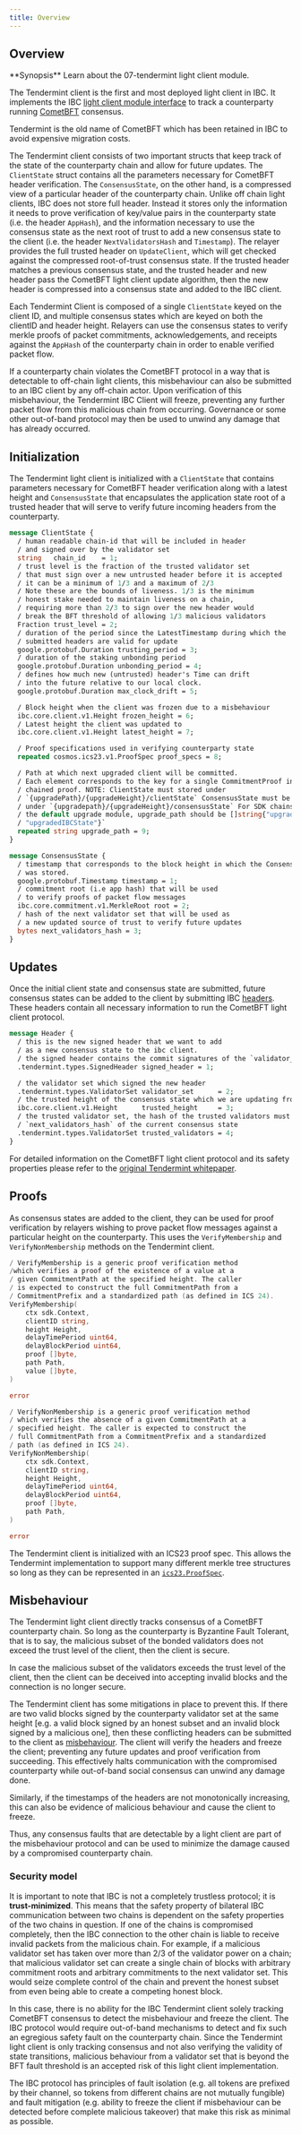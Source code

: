 ```yaml
---
title: Overview
---
```


## Overview

<Note>
**Synopsis**
Learn about the 07-tendermint light client module.
</Note>

The Tendermint client is the first and most deployed light client in IBC. It implements the IBC [light client module interface](https://github.com/cosmos/ibc-go/blob/v9.0.0-beta.1/modules/core/exported/client.go#L41-L123) to track a counterparty running [CometBFT](https://github.com/cometbft/cometbft) consensus.

<Note>
Tendermint is the old name of CometBFT which has been retained in IBC to avoid expensive migration costs.
</Note>

The Tendermint client consists of two important structs that keep track of the state of the counterparty chain and allow for future updates. The `ClientState` struct contains all the parameters necessary for CometBFT header verification. The `ConsensusState`, on the other hand, is a compressed view of a particular header of the counterparty chain. Unlike off chain light clients, IBC does not store full header. Instead it stores only the information it needs to prove verification of key/value pairs in the counterparty state (i.e. the header `AppHash`), and the information necessary to use the consensus state as the next root of trust to add a new consensus state to the client (i.e. the header `NextValidatorsHash` and `Timestamp`). The relayer provides the full trusted header on `UpdateClient`, which will get checked against the compressed root-of-trust consensus state. If the trusted header matches a previous consensus state, and the trusted header and new header pass the CometBFT light client update algorithm, then the new header is compressed into a consensus state and added to the IBC client.

Each Tendermint Client is composed of a single `ClientState` keyed on the client ID, and multiple consensus states which are keyed on both the clientID and header height. Relayers can use the consensus states to verify merkle proofs of packet commitments, acknowledgements, and receipts against the `AppHash` of the counterparty chain in order to enable verified packet flow.

If a counterparty chain violates the CometBFT protocol in a way that is detectable to off-chain light clients, this misbehaviour can also be submitted to an IBC client by any off-chain actor. Upon verification of this misbehaviour, the Tendermint IBC Client will freeze, preventing any further packet flow from this malicious chain from occurring. Governance or some other out-of-band protocol may then be used to unwind any damage that has already occurred.

## Initialization

The Tendermint light client is initialized with a `ClientState` that contains parameters necessary for CometBFT header verification along with a latest height and `ConsensusState` that encapsulates the application state root of a trusted header that will serve to verify future incoming headers from the counterparty.

```proto expandable
message ClientState {
  / human readable chain-id that will be included in header
  / and signed over by the validator set
  string   chain_id    = 1;
  / trust level is the fraction of the trusted validator set
  / that must sign over a new untrusted header before it is accepted
  / it can be a minimum of 1/3 and a maximum of 2/3
  / Note these are the bounds of liveness. 1/3 is the minimum 
  / honest stake needed to maintain liveness on a chain,
  / requiring more than 2/3 to sign over the new header would
  / break the BFT threshold of allowing 1/3 malicious validators
  Fraction trust_level = 2;
  / duration of the period since the LatestTimestamp during which the
  / submitted headers are valid for update
  google.protobuf.Duration trusting_period = 3;
  / duration of the staking unbonding period
  google.protobuf.Duration unbonding_period = 4;
  / defines how much new (untrusted) header's Time can drift 
  / into the future relative to our local clock.
  google.protobuf.Duration max_clock_drift = 5;

  / Block height when the client was frozen due to a misbehaviour
  ibc.core.client.v1.Height frozen_height = 6;
  / Latest height the client was updated to
  ibc.core.client.v1.Height latest_height = 7;

  / Proof specifications used in verifying counterparty state
  repeated cosmos.ics23.v1.ProofSpec proof_specs = 8;

  / Path at which next upgraded client will be committed.
  / Each element corresponds to the key for a single CommitmentProof in the
  / chained proof. NOTE: ClientState must stored under
  / `{upgradePath}/{upgradeHeight}/clientState` ConsensusState must be stored
  / under `{upgradepath}/{upgradeHeight}/consensusState` For SDK chains using
  / the default upgrade module, upgrade_path should be []string{"upgrade",
  / "upgradedIBCState"}`
  repeated string upgrade_path = 9;
}
```

```proto expandable
message ConsensusState {
  / timestamp that corresponds to the block height in which the ConsensusState
  / was stored.
  google.protobuf.Timestamp timestamp = 1;
  / commitment root (i.e app hash) that will be used
  / to verify proofs of packet flow messages
  ibc.core.commitment.v1.MerkleRoot root = 2;
  / hash of the next validator set that will be used as
  / a new updated source of trust to verify future updates
  bytes next_validators_hash = 3;
}
```

## Updates

Once the initial client state and consensus state are submitted, future consensus states can be added to the client by submitting IBC [headers](https://github.com/cosmos/ibc-go/blob/v9.0.0-beta.1/proto/ibc/lightclients/tendermint/v1/tendermint.proto#L76-L94). These headers contain all necessary information to run the CometBFT light client protocol.

```proto expandable
message Header {
  / this is the new signed header that we want to add
  / as a new consensus state to the ibc client. 
  / the signed header contains the commit signatures of the `validator_set` below
  .tendermint.types.SignedHeader signed_header = 1;

  / the validator set which signed the new header
  .tendermint.types.ValidatorSet validator_set      = 2;
  / the trusted height of the consensus state which we are updating from
  ibc.core.client.v1.Height      trusted_height     = 3;
  / the trusted validator set, the hash of the trusted validators must be equal to 
  / `next_validators_hash` of the current consensus state
  .tendermint.types.ValidatorSet trusted_validators = 4;
}
```

For detailed information on the CometBFT light client protocol and its safety properties please refer to the [original Tendermint whitepaper](https://arxiv.org/abs/1807.04938).

## Proofs

As consensus states are added to the client, they can be used for proof verification by relayers wishing to prove packet flow messages against a particular height on the counterparty. This uses the `VerifyMembership` and `VerifyNonMembership` methods on the Tendermint client.

```go expandable
/ VerifyMembership is a generic proof verification method
/which verifies a proof of the existence of a value at a 
/ given CommitmentPath at the specified height. The caller
/ is expected to construct the full CommitmentPath from a 
/ CommitmentPrefix and a standardized path (as defined in ICS 24).
VerifyMembership(
    ctx sdk.Context,
    clientID string,
    height Height,
    delayTimePeriod uint64,
    delayBlockPeriod uint64,
    proof []byte,
    path Path,
    value []byte,
)

error

/ VerifyNonMembership is a generic proof verification method 
/ which verifies the absence of a given CommitmentPath at a 
/ specified height. The caller is expected to construct the 
/ full CommitmentPath from a CommitmentPrefix and a standardized
/ path (as defined in ICS 24).
VerifyNonMembership(
    ctx sdk.Context,
    clientID string,
    height Height,
    delayTimePeriod uint64,
    delayBlockPeriod uint64,
    proof []byte,
    path Path,
)

error
```

The Tendermint client is initialized with an ICS23 proof spec. This allows the Tendermint implementation to support many different merkle tree structures so long as they can be represented in an [`ics23.ProofSpec`](https://github.com/cosmos/ics23/blob/go/v0.10.0/proto/cosmos/ics23/v1/proofs.proto#L145-L170).

## Misbehaviour

The Tendermint light client directly tracks consensus of a CometBFT counterparty chain. So long as the counterparty is Byzantine Fault Tolerant, that is to say, the malicious subset of the bonded validators does not exceed the trust level of the client, then the client is secure.

In case the malicious subset of the validators exceeds the trust level of the client, then the client can be deceived into accepting invalid blocks and the connection is no longer secure.

The Tendermint client has some mitigations in place to prevent this. If there are two valid blocks signed by the counterparty validator set at the same height \[e.g. a valid block signed by an honest subset and an invalid block signed by a malicious one], then these conflicting headers can be submitted to the client as [misbehaviour](https://github.com/cosmos/ibc-go/blob/v9.0.0-beta.1/proto/ibc/lightclients/tendermint/v1/tendermint.proto#L65-L74). The client will verify the headers and freeze the client; preventing any future updates and proof verification from succeeding. This effectively halts communication with the compromised counterparty while out-of-band social consensus can unwind any damage done.

Similarly, if the timestamps of the headers are not monotonically increasing, this can also be evidence of malicious behaviour and cause the client to freeze.

Thus, any consensus faults that are detectable by a light client are part of the misbehaviour protocol and can be used to minimize the damage caused by a compromised counterparty chain.

### Security model

It is important to note that IBC is not a completely trustless protocol; it is **trust-minimized**. This means that the safety property of bilateral IBC communication between two chains is dependent on the safety properties of the two chains in question. If one of the chains is compromised completely, then the IBC connection to the other chain is liable to receive invalid packets from the malicious chain. For example, if a malicious validator set has taken over more than 2/3 of the validator power on a chain; that malicious validator set can create a single chain of blocks with arbitrary commitment roots and arbitrary commitments to the next validator set. This would seize complete control of the chain and prevent the honest subset from even being able to create a competing honest block.

In this case, there is no ability for the IBC Tendermint client solely tracking CometBFT consensus to detect the misbehaviour and freeze the client. The IBC protocol would require out-of-band mechanisms to detect and fix such an egregious safety fault on the counterparty chain. Since the Tendermint light client is only tracking consensus and not also verifying the validity of state transitions, malicious behaviour from a validator set that is beyond the BFT fault threshold is an accepted risk of this light client implementation.

The IBC protocol has principles of fault isolation (e.g. all tokens are prefixed by their channel, so tokens from different chains are not mutually fungible) and fault mitigation (e.g. ability to freeze the client if misbehaviour can be detected before complete malicious takeover) that make this risk as minimal as possible.
